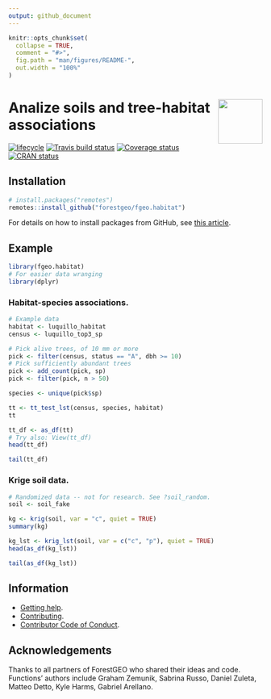 ```yaml
---
output: github_document
---
```


<!-- README.md is generated from README.Rmd. Please edit that file -->

```r
knitr::opts_chunk$set(
  collapse = TRUE,
  comment = "#>",
  fig.path = "man/figures/README-",
  out.width = "100%"
)
```

# <img src="https://i.imgur.com/m8FNhQR.png" align="right" height=88 /> Analize soils and tree-habitat associations

[![lifecycle](https://img.shields.io/badge/lifecycle-experimental-orange.svg)](https://www.tidyverse.org/lifecycle/#experimental)
[![Travis build status](https://travis-ci.org/forestgeo/fgeo.habitat.svg?branch=master)](https://travis-ci.org/forestgeo/fgeo.habitat)
[![Coverage status](https://coveralls.io/repos/github/forestgeo/fgeo.habitat/badge.svg)](https://coveralls.io/r/forestgeo/fgeo.habitat?branch=master)
[![CRAN status](http://www.r-pkg.org/badges/version/fgeo.habitat)](https://cran.r-project.org/package=fgeo.habitat)

## Installation

```R
# install.packages("remotes")
remotes::install_github("forestgeo/fgeo.habitat")
```

For details on how to install packages from GitHub, see [this article](https://goo.gl/dQKEeg).

## Example

```r
library(fgeo.habitat)
# For easier data wranging
library(dplyr)
```

### Habitat-species associations.

```r
# Example data
habitat <- luquillo_habitat
census <- luquillo_top3_sp

# Pick alive trees, of 10 mm or more
pick <- filter(census, status == "A", dbh >= 10)
# Pick sufficiently abundant trees
pick <- add_count(pick, sp)
pick <- filter(pick, n > 50)

species <- unique(pick$sp)

tt <- tt_test_lst(census, species, habitat)
tt
```

```r
tt_df <- as_df(tt)
# Try also: View(tt_df)
head(tt_df)

tail(tt_df)
```

### Krige soil data.

```r
# Randomized data -- not for research. See ?soil_random.
soil <- soil_fake

kg <- krig(soil, var = "c", quiet = TRUE)
summary(kg)
```

```r
kg_lst <- krig_lst(soil, var = c("c", "p"), quiet = TRUE)
head(as_df(kg_lst))

tail(as_df(kg_lst))
```

## Information

* [Getting help](SUPPORT.md).
* [Contributing](CONTRIBUTING.md).
* [Contributor Code of Conduct](CODE_OF_CONDUCT.md).

## Acknowledgements

Thanks to all partners of ForestGEO who shared their ideas and code. Functions' authors include Graham Zemunik, Sabrina Russo, Daniel Zuleta, Matteo Detto, Kyle Harms, Gabriel Arellano.
